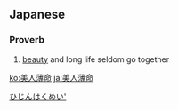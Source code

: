 ==Japanese==
{{ja-kanjitab|美|人|薄|命}}

===Proverb===
{{ja-pos|proverb|びじん はくめい}}

# [[beauty]] and long life seldom go together

[[Category:Yojijukugo|ひじんはくめい']]

[[ko:美人薄命]]
[[ja:美人薄命]]
